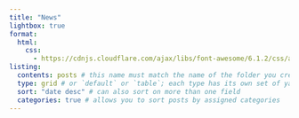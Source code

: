 ```yaml
---
title: "News"
lightbox: true
format: 
  html:
    css:
      - https://cdnjs.cloudflare.com/ajax/libs/font-awesome/6.1.2/css/all.min.css
listing: 
  contents: posts # this name must match the name of the folder you created in step #1; here, all Quarto docs in the `posts` directory will be included on your listing page
  type: grid # or `default` or `table`; each type has its own set of yaml options to include
  sort: "date desc" # can also sort on more than one field
  categories: true # allows you to sort posts by assigned categories 
---
```



